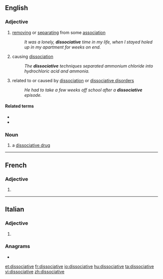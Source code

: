 ==English==

===Adjective===
{{head|en|adjective}}

# [[removing]] or [[separating]] from some [[association]]
#: ''It was a lonely, '''dissociative''' time in my life, when I stayed holed up in my apartment for weeks on end.''
# causing [[dissociation]]
#: ''The '''dissociative''' techniques separated ammonium chloride into hydrochloric acid and ammonia.''
# {{lb|en|psychology}} related to or caused by [[dissociation]] or [[dissociative disorder]]s
#: ''He had to take a few weeks off school after a '''dissociative''' episode.''

====Related terms====
* {{l|en|dissociate}}
* {{l|en|dissociation}}

===Noun===
{{en-noun}}

# a [[dissociative drug]]

----

==French==

===Adjective===
{{head|fr|adjective form}}

# {{feminine singular of|dissociatif|lang=fr}}

----

==Italian==

===Adjective===
{{head|it|adjective form}}

# {{feminine plural of|dissociativo|lang=it}}

===Anagrams===
* {{l|it|dissociatevi}}

[[et:dissociative]]
[[fr:dissociative]]
[[io:dissociative]]
[[hu:dissociative]]
[[ta:dissociative]]
[[vi:dissociative]]
[[zh:dissociative]]